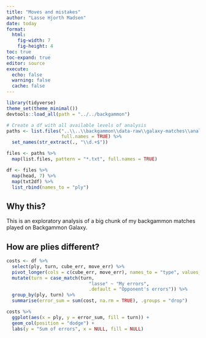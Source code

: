 ```yaml
---
title: "Moves and mistakes"
author: "Lasse Hjorth Madsen"
date: today 
format: 
  html:
    fig-width: 7
    fig-height: 4
toc: true
toc-expand: true
editor: source
execute:
  echo: false
  warning: false
  cache: false
---
```


```r
library(tidyverse)
theme_set(theme_minimal())
devtools::load_all(path = "../../backgammon")
```

```r
# Create a df with all available levels of analysis
paths <- list.files("..\\..\\backgammon\\data-raw\\galaxy-matches\\analyzed\\", 
                    full.names = TRUE) %>% 
  set_names(str_extract(., "\\d.+$"))

files <- paths %>% 
  map(list.files, pattern = "*.txt", full.names = TRUE)

df <- files %>% 
  map(head, 7) %>% 
  map(txt2df) %>% 
  list_rbind(names_to = "ply")
```

## Why this?

This is an exploratory analysis of a big chunk of my backgammon matches played on Backgammon Galaxy.

## How are plies different?

```r
costs <- df %>%
  select(ply, turn, cube_err, move_err) %>% 
  pivot_longer(cols = c(cube_err, move_err), names_to = "type", values_to = "cost") %>% 
  mutate(turn = case_match(turn, 
                              "lasse" ~ "My errors", 
                              .default = "Opponent's errors")) %>% 
  group_by(ply, turn) %>% 
  summarise(error_sum = sum(cost, na.rm = TRUE), .groups = "drop") 
```

```r
costs %>% 
  ggplot(aes(x = ply, y = error_sum, fill = turn)) +
  geom_col(position = "dodge") +
  labs(y = "Sum of errors", x = NULL, fill = NULL)
```

